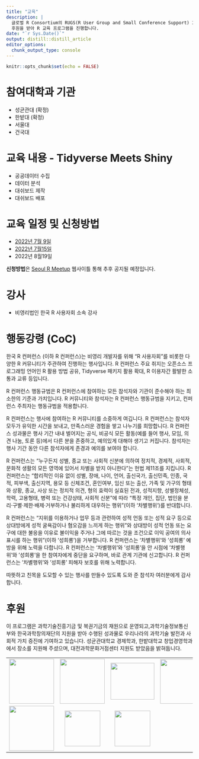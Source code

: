 ```yaml
---
title: "교육"
description: |
  글로벌 R Consortium의 RUGS(R User Group and Small Conference Support) 2022 프로그램 
  후원을 받아 R 교육 프로그램을 진행합니다.
date: "`r Sys.Date()`"
output: distill::distill_article
editor_options: 
  chunk_output_type: console
---
```


```r
knitr::opts_chunk$set(echo = FALSE)
```

# 참여대학과 기관

-   성균관대 (확정)
-   한밭대 (확정)
-   서울대
-   건국대

# 교육 내용 - Tidyverse Meets Shiny

-   공공데이터 수집
-   데이터 분석
-   대쉬보드 제작
-   대쉬보드 배포

# 교육 일정 및 신청방법

-   [2022년 7월 9일](https://www.meetup.com/seoul-r-meetup/events/286541787/)
-   [2022년 7월15일](https://www.meetup.com/seoul-r-meetup/events/286621551/)
-   2022년 8월19일

**신청방법**은 [Seoul R Meetup](https://www.meetup.com/seoul-r-meetup/) 웹사이틀 통해 추후 공지될 예정입니다.

# 강사

-   비영리법인 한국 R 사용자회 소속 강사

# 행동강령 (CoC)

한국 R 컨퍼런스 (이하 R 컨퍼런스)는 비영리 개발자를 위해 "R 사용자회"를 비롯한 다양한 R 커뮤니티가 주관하여 진행하는 행사입니다. R 컨퍼런스 주요 취지는 오픈소스 프로그래밍 언어인 R 활용 방법 공유, Tidyverse 패키지 활용 확대, R 이용자간 활발한 소통과 교류 등입니다.

R 컨퍼런스 행동규범은 R 컨퍼런스에 참여하는 모든 참석자와 기관이 준수해야 하는 최소한의 기준과 가치입니다. R 커뮤니티와 참석자는 R 컨퍼런스 행동규범을 지키고, 컨퍼런스 주최자는 행동규범을 적용합니다.

R 컨퍼런스는 행사에 참여하는 R 커뮤니티를 소중하게 여깁니다. R 컨퍼런스는 참석자 모두가 유익한 시간을 보내고, 만족스러운 경험을 쌓고 나누기를 희망합니다. R 컨퍼런스 성과물은 행사 기간 내내 벌어지는 공식, 비공식 모든 활동(예를 들어 행사, 모임, 의견 나눔, 토론 등)에서 다른 분을 존중하고, 예의있게 대해야 생기고 커집니다. 참석자는 행사 기간 동안 다른 참석자에게 존경과 예의를 보여야 합니다.

R 컨퍼런스는 "누구든지 성별, 종교 또는 사회적 신분에 의하여 정치적, 경제적, 사회적, 문화적 생활의 모든 영역에 있어서 차별을 받지 아니한다"는 헌법 제11조를 지킵니다. R 컨퍼런스는 "합리적인 이유 없이 성별, 장애, 나이, 언어, 출신국가, 출신민족, 인종, 국적, 피부색, 출신지역, 용모 등 신체조건, 혼인여부, 임신 또는 출산, 가족 및 가구의 형태와 상황, 종교, 사상 또는 정치적 의견, 형의 효력이 실효된 전과, 성적지향, 성별정체성, 학력, 고용형태, 병력 또는 건강상태, 사회적 신분"에 따라 "특정 개인, 집단, 법인을 분리·구별·제한·배제·거부하거나 불리하게 대우하는 행위"(이하 '차별행위')를 반대합니다.

R 컨퍼런스는 "지위를 이용하거나 업무 등과 관련하여 성적 언동 또는 성적 요구 등으로 상대방에게 성적 굴욕감이나 혐오감을 느끼게 하는 행위"와 상대방이 성적 언동 또는 요구에 대한 불응을 이유로 불이익을 주거나 그에 따르는 것을 조건으로 이익 공여의 의사표시를 하는 행위"(이하 '성희롱')을 거부합니다. R 컨퍼런스는 '차별행위'와 '성희롱' 예방을 위해 노력을 다합니다. R 컨퍼런스는 '차별행위'와 '성희롱'을 안 시점에 '차별행위'와 '성희롱'을 한 참여자에게 중단을 요구하며, 바로 관계 기관에 신고합니다. R 컨퍼런스는 '차별행위'와 '성희롱' 피해자 보호를 위해 노력합니다.

따뜻하고 친목을 도모할 수 있는 행사를 만들수 있도록 도와 준 참석자 여러분에게 감사합니다.

# 후원

이 프로그램은 과학기술진흥기금 및 복권기금의 재원으로 운영되고,과학기술정보통신부와 한국과학창의재단의 지원을 받아 수행된 성과물로 우리나라의 과학기술 발전과 사회적 가치 증진에 기여하고 있습니다. 성균관대학교 경제학과, 한밭대학교 창업경영학과에서 장소를 지원해 주셨으며, 대전과학문화거점센터 지원도 받았음을 밝혀둡니다.

|                                                            |                                            |                                                  |                                             |
|:-------------:|:----------------:|:-------------:|:-------------:|
| ![](fig/R_Consortium-logo-vertical-color.png){width="121"} | ![](fig/logo-science-ict.png){width="121"} | ![](fig/logo-kofac.jpg){width="118" height="99"} | ![](fig/daejeon-tour-logo.jpg){width="120"} |
|        ![](fig/logo-daejeon-city.jpg){width="121"}         |      ![](fig/hanbat.jpg){width="96"}       |         ![](fig/skku_s.png){width="96"}          |                                             |
